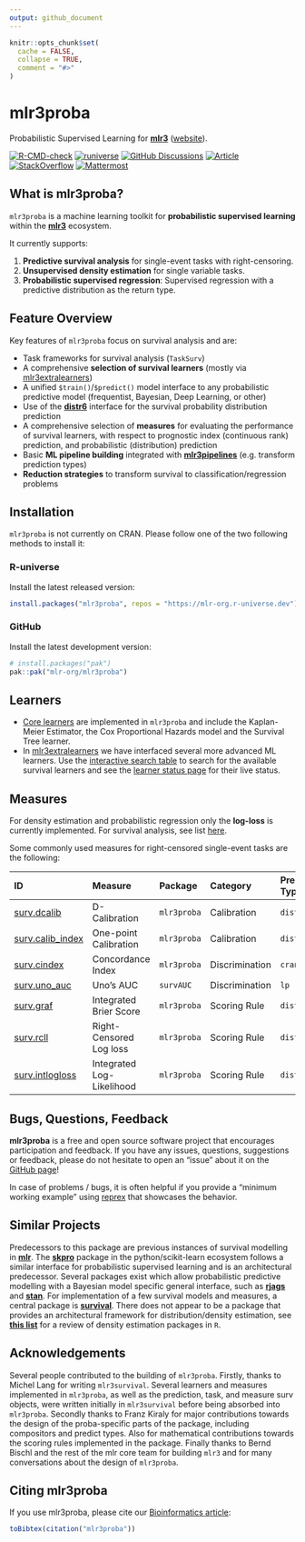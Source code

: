 ```yaml
---
output: github_document
---
```


```r
knitr::opts_chunk$set(
  cache = FALSE,
  collapse = TRUE,
  comment = "#>"
)
```

# mlr3proba

Probabilistic Supervised Learning for **[mlr3](https://github.com/mlr-org/mlr3/)** ([website](https://mlr3proba.mlr-org.com/)).

<!-- badges: start -->
[![R-CMD-check](https://github.com/mlr-org/mlr3proba/actions/workflows/r-cmd-check.yml/badge.svg)](https://github.com/mlr-org/mlr3proba/actions/workflows/r-cmd-check.yml)
[![runiverse](https://mlr-org.r-universe.dev/badges/mlr3proba)](https://mlr-org.r-universe.dev/mlr3proba)
[![GitHub Discussions](https://img.shields.io/github/discussions/mlr-org/mlr3proba?logo=github&label=Discussions%20Q%26A&color=FFE600)](https://github.com/mlr-org/mlr3proba/discussions)
[![Article](https://img.shields.io/badge/Article-10.1093%2Fbioinformatics%2Fbtab039-brightgreen)](https://doi.org/10.1093/bioinformatics/btab039)
[![StackOverflow](https://img.shields.io/badge/stackoverflow-mlr3-orange.svg?color=pink)](https://stackoverflow.com/questions/tagged/mlr3)
[![Mattermost](https://img.shields.io/badge/chat-mattermost-orange.svg?color=pink)](https://lmmisld-lmu-stats-slds.srv.mwn.de/mlr_invite/)
<!-- badges: end -->

## What is mlr3proba?

`mlr3proba`  is a machine learning toolkit for **probabilistic supervised learning** within the **[mlr3](https://github.com/mlr-org/mlr3)** ecosystem.

It currently supports:

1. **Predictive survival analysis** for single-event tasks with right-censoring.
2. **Unsupervised density estimation** for single variable tasks.
3. **Probabilistic supervised regression**: Supervised regression with a predictive distribution as the return type.

## Feature Overview

Key features of `mlr3proba` focus on survival analysis and are:

- Task frameworks for survival analysis (`TaskSurv`)
- A comprehensive **selection of survival learners** (mostly via
  [mlr3extralearners](https://github.com/mlr-org/mlr3extralearners/))
- A unified `$train()`/`$predict()` model interface to any probabilistic predictive model (frequentist, Bayesian, Deep Learning, or other)
- Use of the **[distr6](https://github.com/alan-turing-institute/distr6)** interface for the survival probability distribution prediction
- A comprehensive selection of **measures** for evaluating the performance of survival learners, with respect to prognostic index (continuous rank) prediction, and probabilistic (distribution) prediction
- Basic **ML pipeline building** integrated with **[mlr3pipelines](https://github.com/mlr-org/mlr3pipelines)** (e.g. transform prediction types)
- **Reduction strategies** to transform survival to classification/regression problems

## Installation

`mlr3proba` is not currently on CRAN.
Please follow one of the two following methods to install it:

### R-universe

Install the latest released version:

```r
install.packages("mlr3proba", repos = "https://mlr-org.r-universe.dev")
```

### GitHub

Install the latest development version:

```r
# install.packages("pak")
pak::pak("mlr-org/mlr3proba")
```

## Learners

- [Core learners](https://mlr3proba.mlr-org.com/reference/index.html#survival-learners) are implemented in `mlr3proba` and include the Kaplan-Meier Estimator, the Cox Proportional Hazards model and the Survival Tree learner.
- In [mlr3extralearners](https://github.com/mlr-org/mlr3extralearners) we have interfaced several more advanced ML learners.
Use the [interactive search table](https://mlr-org.com/learners.html) to search for the available survival learners and see the [learner status page](https://mlr3extralearners.mlr-org.com/articles/learner_status.html) for their live status.

## Measures

For density estimation and probabilistic regression only the **log-loss** is currently implemented.
For survival analysis, see list [here](https://mlr3proba.mlr-org.com/reference/index.html#survival-measures).

Some commonly used measures for right-censored single-event tasks are the following:

| ID | Measure | Package | Category | Prediction Type
| :--| :------ | :------ | :------ | :------- |
| [surv.dcalib](https://mlr3proba.mlr-org.com/reference/mlr_measures_surv.dcalib.html) | D-Calibration | `mlr3proba` | Calibration | `distr`
| [surv.calib_index](https://mlr3proba.mlr-org.com/reference/mlr_measures_surv.calib_index.html) | One-point Calibration | `mlr3proba` | Calibration | `distr`
| [surv.cindex](https://mlr3proba.mlr-org.com/reference/mlr_measures_surv.cindex.html) | Concordance Index | `mlr3proba` | Discrimination | `crank`
| [surv.uno_auc](https://mlr3proba.mlr-org.com/reference/mlr_measures_surv.uno_auc.html) | Uno's AUC | `survAUC` | Discrimination | `lp`
| [surv.graf](https://mlr3proba.mlr-org.com/reference/mlr_measures_surv.graf.html) | Integrated Brier Score | `mlr3proba` | Scoring Rule | `distr`
| [surv.rcll](https://mlr3proba.mlr-org.com/reference/mlr_measures_surv.rcll.html) | Right-Censored Log loss | `mlr3proba` | Scoring Rule | `distr`
| [surv.intlogloss](https://mlr3proba.mlr-org.com/reference/mlr_measures_surv.intlogloss.html) | Integrated Log-Likelihood | `mlr3proba` | Scoring Rule | `distr`

## Bugs, Questions, Feedback

**mlr3proba** is a free and open source software project that encourages participation and feedback.
If you have any issues, questions, suggestions or feedback, please do not hesitate to open an
"issue" about it on the [GitHub page](https://github.com/mlr-org/mlr3proba/issues)\!

In case of problems / bugs, it is often helpful if you provide a "minimum working example" using [reprex](https://reprex.tidyverse.org/) that showcases the behavior.

## Similar Projects

Predecessors to this package are previous instances of survival modelling in **[mlr](https://github.com/mlr-org/mlr)**.
The **[skpro](https://github.com/alan-turing-institute/skpro)** package in the python/scikit-learn ecosystem follows a similar interface for probabilistic supervised learning and is an architectural predecessor.
Several packages exist which allow probabilistic predictive modelling with a Bayesian model specific general interface, such as **[rjags](https://CRAN.R-project.org/package=rjags)** and **[stan](https://github.com/stan-dev/rstan)**.
For implementation of a few survival models and measures, a central package is **[survival](https://github.com/therneau/survival)**.
There does not appear to be a package that provides an architectural framework for distribution/density estimation, see **[this list](https://vita.had.co.nz/papers/density-estimation.pdf)** for a review of density estimation packages in `R`.

## Acknowledgements

Several people contributed to the building of `mlr3proba`.
Firstly, thanks to Michel Lang for writing `mlr3survival`.
Several learners and measures implemented in `mlr3proba`, as well as the prediction, task, and measure surv objects, were written initially in `mlr3survival` before being absorbed into `mlr3proba`.
Secondly thanks to Franz Kiraly for major contributions towards the design of the proba-specific parts of the package, including compositors and predict types.
Also for mathematical contributions towards the scoring rules implemented in the package.
Finally thanks to Bernd Bischl and the rest of the mlr core team for building `mlr3` and for many conversations about the design of `mlr3proba`.

## Citing mlr3proba

If you use mlr3proba, please cite our [Bioinformatics article](https://doi.org/10.1093/bioinformatics/btab039):
```r
toBibtex(citation("mlr3proba"))
```
